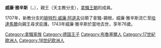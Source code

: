 {{Multiple issues|
{{Expand language|1=en|time=2021-01-31T08:07:37+00:00}}
{{Unreferenced|time=2021-01-31T08:07:37+00:00}}
}}
{{Infobox noble
| name        = 威廉·雅辛斯
| image       = Willem Hyacinth, by Nicolas de Largillière.jpg
| succession  = 拿騷-錫根親王
| reign       = 1699年 — 1707年
| predecessor = [[約翰·法蘭斯·戴希德拉圖斯|約翰·法蘭斯·戴希德拉圖斯]]
| successor   = [[腓特烈·威廉一世·阿道夫|腓特烈·威廉一世·阿道夫]]
| birth_date  = {{birth_date|1667|4|3|df=yes}}
| birth_place = [[布魯塞爾|布魯塞爾]]
| death_date  = {{death date and age|1743|2|18|1666|4|7|df=yes}}
| death_place = [[哈達馬爾|哈達馬爾]]
| noble family= [[拿騷王朝|拿騷王朝]]
| father      = [[約翰·法蘭斯·戴希德拉圖斯|約翰·法蘭斯·戴希德拉圖斯]]
| mother      = 巴登的瑪麗·艾蕾諾爾·索菲
}}
'''威廉·雅辛斯'''（{{lang-nl|Willem Hyacinth}}，{{bd|1667年|4月3日|1743年|2月18日}}），{{le|拿騷-錫根|Nassau-Siegen}}親王（天主教分支），[[拿騷王朝|拿騷王朝]]的成員。

1707年，新教分支的[[腓特烈·威廉一世·阿道夫|腓特烈·威廉·阿道夫]]佔領了拿騷-錫根，威廉·雅辛斯流亡至[[哈達馬爾|哈達馬爾]]向親王{{le|法蘭斯·亞歷山大|Francis Alexander, Prince of Nassau-Hadamar}}尋求庇護。1743年威廉·雅辛斯於當地去世，享年76歲。

[[Category:拿騷家族|Category:拿騷家族]]
[[Category:德国王子|Category:德国王子]]
[[Category:布魯塞爾人|Category:布魯塞爾人]]
[[Category:17世紀歐洲人|Category:17世紀歐洲人]]
[[Category:18世纪欧洲人|Category:18世纪欧洲人]]